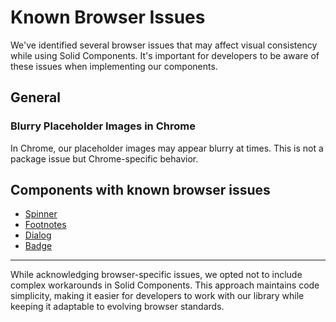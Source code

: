 
<Meta title="Docs/General/Known Browser Issues" />

# Known Browser Issues

We've identified several browser issues that may affect visual consistency while using Solid Components.
It's important for developers to be aware of these issues when implementing our components.

## General

### Blurry Placeholder Images in Chrome

In Chrome, our placeholder images may appear blurry at times. This is not a package issue but Chrome-specific behavior.

## Components with known browser issues

- [Spinner](/docs/components-sd-spinner--docs)
- [Footnotes](/docs/styles-sd-footnotes--docs)
- [Dialog](/docs/components-sd-dialog--docs)
- [Badge](/docs/components-sd-badge--docs)

---

While acknowledging browser-specific issues, we opted not to include complex workarounds in Solid Components.
This approach maintains code simplicity, making it easier for developers to work with our library while keeping it adaptable to evolving browser standards.
